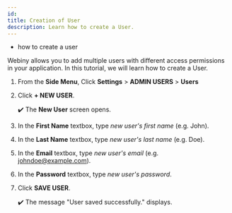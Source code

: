 ```yaml
---
id: 
title: Creation of User
description: Learn how to create a User.
---
```



<Alert type="success" title="WHAT YOU'LL LEARN">

- how to create a user

</Alert>

Webiny allows you to add multiple users with different access permissions in your application. In this tutorial, we will learn how to create a User.

1. From the **Side Menu**, Click **Settings** > **ADMIN USERS** > **Users**

2. Click **+ NEW USER**.

   ✔️ The **New User** screen opens.

3. In the **First Name** textbox, type _new user's first name_ (e.g. John).

4. In the **Last Name** textbox, type _new user's last name_ (e.g. Doe).

5. In the **Email** textbox, type _new user's email_ (e.g. johndoe@example.com).

6. In the **Password** textbox, type _new user's password_.

7. Click **SAVE USER**.

   ✔️ The message "User saved successfully." displays.